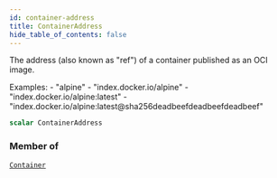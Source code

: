 ```yaml
---
id: container-address
title: ContainerAddress
hide_table_of_contents: false
---
```








The address (also known as "ref") of a container published as an OCI image.

Examples:
        - "alpine"
        - "index.docker.io/alpine"
        - "index.docker.io/alpine:latest"
        - "index.docker.io/alpine:latest@sha256deadbeefdeadbeefdeadbeef"

```graphql
scalar ContainerAddress
```




### Member of

[`Container`](/reference/api/objects/container)  <Badge class="secondary" text="object"/>



